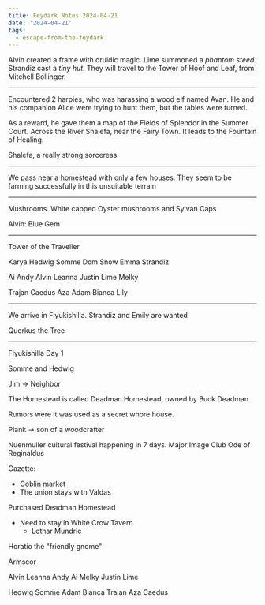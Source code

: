 ```yaml
---
title: Feydark Notes 2024-04-21
date: '2024-04-21'
tags:
  - escape-from-the-feydark
---
```



Alvin created a frame with druidic magic. Lime summoned a *phantom steed*. Strandiz cast a *tiny hut*.
They will travel to the Tower of Hoof and Leaf, from Mitchell Bollinger.

___

Encountered 2 harpies, who was harassing a wood elf named Avan. He and his companion Alice were trying to hunt them, but the tables were turned.

As a reward, he gave them a map of the Fields of Splendor in the Summer Court. Across the River Shalefa, near the Fairy Town. It leads to the Fountain of Healing. 

Shalefa, a really strong sorceress.

___

We pass near a homestead with only a few houses. They seem to be farming successfully in this unsuitable terrain

___

Mushrooms. White capped Oyster mushrooms and Sylvan Caps

Alvin: Blue Gem

___

Tower of the Traveller

Karya
Hedwig 
Somme
Dom
Snow
Emma
Strandiz

Ai
Andy
Alvin
Leanna
Justin
Lime
Melky

Trajan
Caedus
Aza
Adam
Bianca
Lily

___

We arrive in Flyukishilla. Strandiz and Emily are wanted     

Querkus the Tree

___

Flyukishilla Day 1

Somme and Hedwig                                                                        

Jim -> Neighbor

The Homestead is called Deadman Homestead, owned by Buck Deadman

Rumors were it was used as a secret whore house.

Plank -> son of a woodcrafter

Nuenmuller cultural festival happening in 7 days. Major Image Club
Ode of Reginaldus

Gazette:
 - Goblin market
 - The union stays with Valdas

 
Purchased Deadman Homestead
 - Need to stay in White Crow Tavern
   - Lothar Mundric
 
Horatio the "friendly gnome"

Armscor

Alvin
Leanna
Andy
Ai
Melky
Justin
Lime


Hedwig
Somme
Adam
Bianca
Trajan
Aza
Caedus